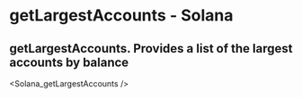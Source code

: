 # getLargestAccounts - Solana

## getLargestAccounts. Provides a list of the largest accounts by balance


<Solana_getLargestAccounts />
